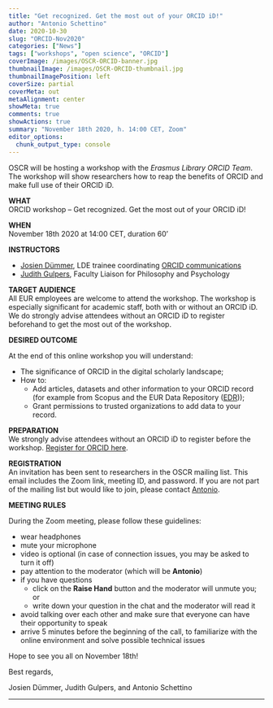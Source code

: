 ```yaml
---
title: "Get recognized. Get the most out of your ORCID iD!"
author: "Antonio Schettino"
date: 2020-10-30
slug: "ORCID-Nov2020"
categories: ["News"]
tags: ["workshops", "open science", "ORCID"]
coverImage: /images/OSCR-ORCID-banner.jpg
thumbnailImage: /images/OSCR-ORCID-thumbnail.jpg
thumbnailImagePosition: left
coverSize: partial
coverMeta: out
metaAlignment: center
showMeta: true
comments: true
showActions: true
summary: "November 18th 2020, h. 14:00 CET, Zoom"
editor_options: 
  chunk_output_type: console
---
```


OSCR will be hosting a workshop with the *Erasmus Library ORCID Team*. The workshop will show researchers how to reap the benefits of ORCID and make full use of their ORCID iD.

**WHAT**   
ORCID workshop – Get recognized. Get the most out of your ORCID iD!

**WHEN**   
November 18th 2020 at 14:00 CET, duration 60'

**INSTRUCTORS**   

* [Josien Dümmer](https://www.linkedin.com/in/josien-dümmer/?originalSubdomain=nl), LDE trainee coordinating [ORCID communications](https://www.eur.nl/en/library/research-support/orcid)
* [Judith Gulpers](https://libguides.eur.nl/prf.php?account_id=133944), Faculty Liaison for Philosophy and Psychology

**TARGET AUDIENCE**   
All EUR employees are welcome to attend the workshop. The workshop is especially significant for academic staff, both with or without an ORCID iD. We do strongly advise attendees without an ORCID iD to register beforehand to get the most out of the workshop.

**DESIRED OUTCOME**   

At the end of this online workshop you will understand:

* The significance of ORCID in the digital scholarly landscape;
* How to:
    * Add articles, datasets and other information to your ORCID record (for example from Scopus and the EUR Data Repository ([EDR](https://datarepository.eur.nl/)));
    * Grant permissions to trusted organizations to add data to your record.

**PREPARATION**   
We strongly advise attendees without an ORCID iD to register before the workshop. [Register for ORCID here](https://orcid.org/register).

**REGISTRATION**   
An invitation has been sent to researchers in the OSCR mailing list. This email includes the Zoom link, meeting ID, and password. If you are not part of the mailing list but would like to join, please contact [Antonio](mailto:schettino@eur.nl).

**MEETING RULES**   

During the Zoom meeting, please follow these guidelines:

* wear headphones
* mute your microphone
* video is optional (in case of connection issues, you may be asked to turn it off)
* pay attention to the moderator (which will be **Antonio**)
* if you have questions
  - click on the **Raise Hand** button and the moderator will unmute you; or
  - write down your question in the chat and the moderator will read it
* avoid talking over each other and make sure that everyone can have their opportunity to speak
* arrive 5 minutes before the beginning of the call, to familiarize with the online environment and solve possible technical issues

Hope to see you all on November 18th!

Best regards,

Josien Dümmer, Judith Gulpers, and Antonio Schettino

***


